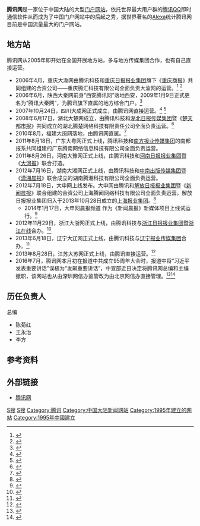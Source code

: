 {{expand|time=2011-08-17T11:54:27+00:00}}
{{Infobox Website
| websitename   = 腾讯网
| logo          = QQ com.png
| logo_size     = 200px
| url           = https://www.qq.com
| caption       = 
| screenshot    = [[File:Qq.com_page.PNG|280px]]
| commercial    = 是
| type          = [[门户网站|门户网站]]
| reg           = 选择性
| owner         = [[腾讯|腾讯]]
| author        = [[马化腾|马化腾]]<br/>孙忠怀
| launched      = 1995年
| num_employees = 
| aim           = 
| alexa         = 10
| revenue       = 
| notes         = 
}}
'''腾讯网'''是一家位于中国大陆的大型[[门户网站|门户网站]]，依托世界最大用户群的[[腾讯QQ|腾讯QQ]]即时通信软件从而成为了中国门户网站中的后起之秀，据世界著名的[[Alexa_Internet|Alexa]]统计腾讯网目前是中国流量最大的门户网站。

==地方站==
腾讯网从2005年即开始在全国开展地方站，多与地方传媒集团合作，也有自己直接运营。

* 2006年4月，重庆大渝网由腾讯科技和[[重庆日报报业集团|重庆日报报业集团]]旗下《[[重庆商报|重庆商报]]》共同组建的合资公司——重庆腾汇科技有限公司全面负责大渝网的运营。<ref>{{Cite web |url=http://cq.qq.com/ad/aboutme/2009/introduction.htm |title=大渝网 |access-date=2014-01-27 |archive-date=2021-03-20 |archive-url=https://web.archive.org/web/20210320071825/https://cq.qq.com/ad/aboutme/2009/introduction.htm |dead-url=no }}</ref> <ref>{{Cite web |url=http://cq.qq.com/a/20070416/000532.htm |title=腾讯·大渝网开创报网互动新模式 |access-date=2014-01-27 |archive-date=2021-03-20 |archive-url=https://web.archive.org/web/20210320071821/https://cq.qq.com/a/20070416/000532.htm |dead-url=no }}</ref>
* 2006年6月，陕西大秦网前身“西安腾讯网”落地西安，2009年1月9日正式更名为“腾讯大秦网”，为腾讯旗下直属的地方综合门户。<ref>{{Cite web |url=http://xian.qq.com/about/company.htm |title=关于大秦网 |access-date=2014-01-27 |archive-date=2021-03-20 |archive-url=https://web.archive.org/web/20210320072906/https://xian.qq.com/about/company.htm |dead-url=no }}</ref>
* 2007年10月24日，四川大成网正式成立，由腾讯网直接运营。<ref>{{Cite web |url=http://cd.qq.com/a/20071025/000198.htm |title=成都日报：腾讯大成网上线启动发布会举行 |access-date=2014-01-27 |archive-date=2021-03-20 |archive-url=https://web.archive.org/web/20210320071847/https://cd.qq.com/a/20071025/000198.htm |dead-url=no }}</ref> <ref>{{Cite web |url=http://cd.qq.com/zt/2007/cdfabu/textpage.htm |title=大成网新闻发布会现场直播_腾讯·大成网 |access-date=2014-01-27 |archive-date=2021-03-20 |archive-url=https://web.archive.org/web/20210320071927/https://cd.qq.com/zt/2007/cdfabu/textpage.htm |dead-url=no }}</ref>
* 2008年6月17日，湖北大楚网成立，由腾讯科技和[[湖北日报传媒集团|湖北日报传媒集团]]暨《[[楚天都市报|楚天都市报]]》共同成立的湖北腾楚网络科技有限责任公司全面负责运营。<ref>{{Cite web |url=http://hb.qq.com/aboutus.htm |title=大楚网关于我们 |access-date=2014-01-27 |archive-date=2021-03-20 |archive-url=https://web.archive.org/web/20210320071903/https://hb.qq.com/aboutus.htm |dead-url=no }}</ref>
* 2010年8月，福建大闽网落地，由腾讯网直属。<ref>{{Cite web |url=http://fj.qq.com/aboutus.htm |title=大闽网介绍 |access-date=2014-01-27 |archive-date=2021-03-20 |archive-url=https://web.archive.org/web/20210320071919/https://fj.qq.com/aboutus.htm |dead-url=no }}</ref>
* 2011年8月18日，广东大粤网正式上线，腾讯科技和[[南方报业传媒集团|南方报业传媒集团]]的南都报系共同组建的广东腾南网络信息科技有限公司全面负责运营。
* 2011年8月26日，河南大豫网正式上线，由腾讯科技和[[河南日报报业集团|河南日报报业集团]]暨《[[大河报|大河报]]》联合打造。
* 2012年7月16日，湖南大湘网正式上线，由腾讯科技和[[中南出版传媒集团|中南出版传媒集团]]暨《[[潇湘晨报|潇湘晨报]]》联合成立的湖南腾湘科技有限公司全面负责运营。
* 2012年7月18日，大申网上线发布。大申网由腾讯和[[解放日报报业集团|解放日报报业集团]]暨《[[新闻晨报|新闻晨报]]》联合组建的合资公司上海腾闻网络科技有限公司全面负责运营。解放日报报业集团归入于2013年10月28日成立的[[上海报业集团|上海报业集团]]。<ref>{{Cite web |url=http://sh.qq.com/zt2013/dsworld/ |title=大申简介 |access-date=2014-01-27 |archive-date=2021-03-20 |archive-url=https://web.archive.org/web/20210320071948/https://sh.qq.com/zt2013/dsworld/ |dead-url=no }}</ref>
** 2014年1月17日，大申网晨报频道 作为《新闻晨报》新媒体项目上线试运行。<ref>{{Cite web |url=http://mp.weixin.qq.com/s?__biz=MzA5MjA4MzcxMw==&mid=200008432&idx=1&sn=5fdcdf7fe029c870e3f3a437f0ea41ee#rd |title=大申网晨报频道试运行 手机客户端春节后将上线 |access-date=2014-01-27 |archive-date=2021-04-17 |archive-url=https://web.archive.org/web/20210417180616/https://mp.weixin.qq.com/s?__biz=MzA5MjA4MzcxMw%3D%3D&mid=200008432&idx=1&sn=5fdcdf7fe029c870e3f3a437f0ea41ee#rd |dead-url=no }}</ref>
* 2012年11月29日，浙江大浙网正式上线，由腾讯科技与[[浙江日报报业集团|浙江日报报业集团]]暨[[浙江在线|浙江在线]]合办。<ref>{{Cite web |url=http://zj.qq.com/about.htm |title=大浙网简介 |access-date=2014-01-27 |archive-date=2021-04-17 |archive-url=https://web.archive.org/web/20210417180651/https://zj.qq.com/about.htm |dead-url=no }}</ref>
* 2013年6月18日，辽宁大辽网正式上线，由腾讯科技与[[辽宁报业传媒集团|辽宁报业传媒集团]]合办。<ref>{{Cite web |url=http://ln.qq.com/about/ |title=大辽网简介 |access-date=2014-01-27 |archive-date=2021-03-20 |archive-url=https://web.archive.org/web/20210320072016/https://ln.qq.com/about/ |dead-url=no }}</ref>
* 2013年8月28日，江苏大苏网正式上线，由腾讯直接运营。<ref>{{Cite web |url=http://www.chinadaily.com.cn/dfpd/js/bwzg/2013-08/29/content_16928481.htm |title=腾讯大苏网举行上线发布仪式 |access-date=2014-01-27 |archive-date=2021-07-24 |archive-url=https://web.archive.org/web/20210724034609/http://www.chinadaily.com.cn/dfpd/js/bwzg/2013-08/29/content_16928481.htm |dead-url=no }}</ref>
* 2016年7月，腾讯网本月初在报道中共成立95周年大会时，报道中将“习近平发表重要讲话”误植为“发飙重要讲话”，中宣部近日决定将腾讯网总编和主编撤职，该网站也从由深圳网信办监管改为由北京网信办直接管理。<ref>{{Cite web|title=习近平“发表”讲话误植“发飙” 腾讯网高管遭撤职|url=https://www.zaobao.com.sg/special/report/politic/cnpol/story20160722-644153|access-date=2021-09-05|date=2016-07-22|work=[[联合早报|联合早报]]|language=zh|archive-date=2021-09-05|archive-url=https://web.archive.org/web/20210905234220/https://www.zaobao.com.sg/special/report/politic/cnpol/story20160722-644153|dead-url=no}}</ref><ref>{{Cite web|title=誤報習近平「發飆」講話 傳騰訊遭整肅 總編撤職|url=https://www.hk01.com/中國/32714/誤報習近平-發飆-講話-傳騰訊遭整肅-總編撤職|access-date=2021-09-05|date=2016-07-21|last=香港01記者|work=香港01|language=zh-HK|archive-date=2021-09-05|archive-url=https://web.archive.org/web/20210905234222/https://www.hk01.com/%E4%B8%AD%E5%9C%8B/32714/%E8%AA%A4%E5%A0%B1%E7%BF%92%E8%BF%91%E5%B9%B3-%E7%99%BC%E9%A3%86-%E8%AC%9B%E8%A9%B1-%E5%82%B3%E9%A8%B0%E8%A8%8A%E9%81%AD%E6%95%B4%E8%82%85-%E7%B8%BD%E7%B7%A8%E6%92%A4%E8%81%B7|dead-url=no}}</ref>

== 历任负责人 ==
;总编
* 陈菊红
* 王永治
* 李方

==参考资料==
{{reflist|3}}

==外部链接==
*[https://www.qq.com 腾讯网]{{Wayback|url=https://www.qq.com/ |date=20200705133236 }}

{{腾讯}}
[[Category:门户网站|S搜]]
[[Category:中国大陆网站|S搜]]
[[Category:腾讯|Category:腾讯]]
[[Category:中国大陆新闻网站|Category:中国大陆新闻网站]]
[[Category:1995年建立的网站|Category:1995年建立的网站]]
[[Category:1995年中國建立|Category:1995年中國建立]]